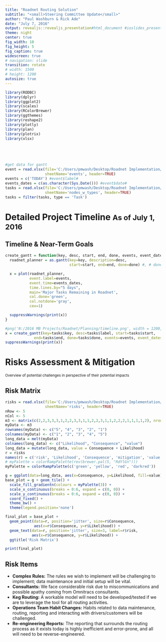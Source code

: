 ```yaml
---
title: "Roadnet Routing Solution"
subtitle: "<small>Steering Committee Update</small>"
author: "Paul Washburn & Rick Ade"
date: "July 7, 2016"
output: revealjs::revealjs_presentation#html_document #ioslides_presentation #slidy_presentation #beamer_presentation #revealjs::revealjs_presentation
theme: night
center: true
fig_width: 10
fig_height: 5
fig_caption: true
widescreen: true
# navigation: slide
transition: rotate
# width: 1500
# height: 1200
autosize: true
---
```


```r
library(RODBC)
library(dplyr)
library(ggplot2)
library(scales)
library(RColorBrewer)
library(ggthemes)
library(reshape2)
library(plotly)
library(plan)
library(plotrix)
library(xlsx)





#get data for gantt
event = read.xlsx(file='C:/Users/pmwash/Desktop/Roadnet Implementation/Data/Planning Data/master_planning_roadnet.xlsx',
                  sheetName='events', header=TRUE)
events = c('TODAY') #event$label#
events_dates = c(as.character(Sys.Date())) #event$date#
tasks = read.xlsx(file='C:/Users/pmwash/Desktop/Roadnet Implementation/Data/Planning Data/master_planning_roadnet.xlsx',
                  sheetName='nodes_w_types', header=TRUE)
tasks = filter(tasks, type == 'Task')

```



# Detailed Project Timeline <small>As of July 1, 2016</small> {data-background=#D8D8D8}

## Timeline & Near-Term Goals
```r
create_gantt = function(key, desc, start, end, done, events, event_dates){
  roadnet_planner = as.gantt(key=key, description=desc,
                             start=start, end=end, done=done) #, # done) #, NeededBy) #, done, neededBy)

  x = plot(roadnet_planner,
           event.label=events,
           event.time=events_dates,
           time.lines.by="5 days",
           main='Major Tasks Remaining in Roadnet',
           col.done='green',
           col.notdone='gray',
           cex=1)

  suppressWarnings(print(x))
}

#png('N:/2016 MB Projects/Roadnet/Planning/timeline.png', width = 1200, height = 800)
x = create_gantt(key=tasks$key, desc=tasks$label, start=tasks$start,
             end=tasks$end, done=tasks$done, events=events, event_dates=event_dates)
suppressWarnings(print(x))
```





  

# Risks Assessment & Mitigation {data-background=#D8D8D8}
<small>Overview of potential challenges in perspective of their potential impacts</small>

## Risk Matrix

```r
risks = read.xlsx(file='C:/Users/pmwash/Desktop/Roadnet Implementation/Data/Planning Data/master_planning_roadnet.xlsx',
                  sheetName='risks', header=TRUE)
nRow <- 5
nCol <- 5
m3 <- matrix(c(2,2,3,3,3,1,2,2,3,3,1,1,2,2,3,1,1,2,2,2,1,1,1,1,2), nrow = 5, ncol = 5, byrow = TRUE)
myData <- m3 
rownames(myData) <- c("5", "4", "3", "2", "1")  
colnames(myData) <- c("1", "2", "3", "4", "5")  
long_data = melt(myData)
colnames(long_data) <- c("Likelihood", "Consequence", "value")
long_data = mutate(long_data, value = Consequence + Likelihood)
r = risks
names(r) = c('risk', 'Likelihood', 'Consequence', 'mitigation', 'value')
# myPalette = colorRampPalette(rev(brewer.pal(5, "RdYlGn")))
myPalette = colorRampPalette(c('green', 'yellow', 'red', 'darkred'))

g = ggplot(data=long_data, aes(x=Consequence, y=Likelihood, fill=value))
base_plot = g + geom_tile() +
  scale_fill_gradientn(colours = myPalette(3)) + 
  scale_x_continuous(breaks = 0:6, expand = c(0, 0)) +
  scale_y_continuous(breaks = 0:6, expand = c(0, 0)) +
  coord_fixed() +
  theme_bw() +
  theme(legend.position='none')

final_plot = base_plot + 
  geom_point(data=r, position='jitter', size=r$Consequence, 
             aes(x=r$Consequence, y=r$Likelihood)) + 
  geom_text(data=r, position='jitter', size=3, label=r$risk, 
            aes(x=r$Consequence, y=r$Likelihood)) +
  ggtitle('Risk Matrix')

print(final_plot)
```

## Risk Items
<ul> 
  <li><b>Complex Rules:</b> The rules we wish to implement will be challenging to implement; data maintenance and initial setup will be vital.</li>
  <li><b>Consultants:</b> We face considerable risk due to miscommunications and possible apathy coming from Omnitracs consultants.</li>
  <li><b>Keg Routing:</b> A workable model will need to be developed/tested if we are to leverage the tool for all routing activities.</li>
  <li><b>Operations Team Habit Changes:</b> Habits related to data maintenance, routing, reporting and interacting with drivers/customers will be challenged.</li>
  <li><b>Re-engineering Reports:</b> The reporting that surrounds the routing process as it exists today is highly inefficient and error-prone, and all will need to be reverse-engineered.</li>
</ul>
























